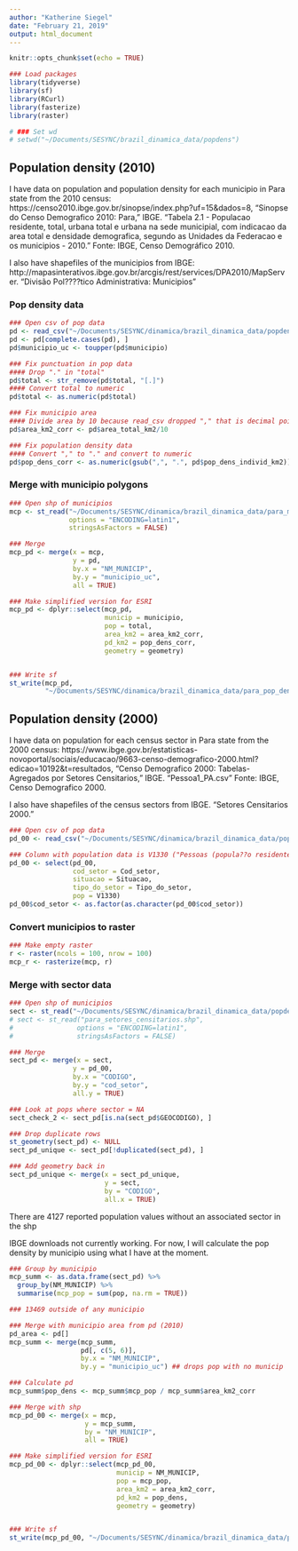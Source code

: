 ```yaml
---
author: "Katherine Siegel"
date: "February 21, 2019"
output: html_document
---
```


```r
knitr::opts_chunk$set(echo = TRUE)

### Load packages
library(tidyverse)
library(sf)
library(RCurl)
library(fasterize)
library(raster)

# ### Set wd
# setwd("~/Documents/SESYNC/brazil_dinamica_data/popdens")
```

## Population density (2010)
I have data on population and population density for each municipio in Para state from the 2010 census: https://censo2010.ibge.gov.br/sinopse/index.php?uf=15&dados=8, "Sinopse do Censo Demografico 2010: Para," IBGE. "Tabela 2.1 - Populacao residente, total, urbana total e urbana na sede municipial, com indicacao da area total e densidade demografica, segundo as Unidades da Federacao e os municipios - 2010." Fonte: IBGE, Censo Demográfico 2010.

I also have shapefiles of the municipios from IBGE: http://mapasinterativos.ibge.gov.br/arcgis/rest/services/DPA2010/MapServer. "Divisão Pol????tico Administrativa: Municipios"

### Pop density data
```r
### Open csv of pop data
pd <- read_csv("~/Documents/SESYNC/dinamica/brazil_dinamica_data/popdens/pop_dens_data.csv")
pd <- pd[complete.cases(pd), ]
pd$municipio_uc <- toupper(pd$municipio)

### Fix punctuation in pop data
#### Drop "." in "total"
pd$total <- str_remove(pd$total, "[.]")
#### Convert total to numeric
pd$total <- as.numeric(pd$total)

### Fix municipio area
#### Divide area by 10 because read_csv dropped "," that is decimal point
pd$area_km2_corr <- pd$area_total_km2/10

### Fix population density data
#### Convert "," to "." and convert to numeric
pd$pop_dens_corr <- as.numeric(gsub(",", ".", pd$pop_dens_individ_km2))
```

### Merge with municipio polygons
```r
### Open shp of municipios
mcp <- st_read("~/Documents/SESYNC/dinamica/brazil_dinamica_data/para_municipios.shp", 
               options = "ENCODING=latin1",
               stringsAsFactors = FALSE)

### Merge
mcp_pd <- merge(x = mcp, 
                y = pd, 
                by.x = "NM_MUNICIP", 
                by.y = "municipio_uc", 
                all = TRUE)

### Make simplified version for ESRI
mcp_pd <- dplyr::select(mcp_pd, 
                        municip = municipio,
                        pop = total,
                        area_km2 = area_km2_corr,
                        pd_km2 = pop_dens_corr,
                        geometry = geometry)


### Write sf
st_write(mcp_pd, 
         "~/Documents/SESYNC/dinamica/brazil_dinamica_data/para_pop_density.shp")
```

## Population density (2000)
I have data on population for each census sector in Para state from the 2000 census: https://www.ibge.gov.br/estatisticas-novoportal/sociais/educacao/9663-censo-demografico-2000.html?edicao=10192&t=resultados, "Censo Demografico 2000: Tabelas- Agregados por Setores Censitarios," IBGE. "Pessoa1_PA.csv" Fonte: IBGE, Censo Demografico 2000.

I also have shapefiles of the census sectors from IBGE. "Setores Censitarios 2000."
```r
### Open csv of pop data
pd_00 <- read_csv("~/Documents/SESYNC/dinamica/brazil_dinamica_data/popdens/census2000/Pessoa1_PA.csv")

### Column with population data is V1330 ("Pessoas (popula??o residente no setor) Nota: Esta vari?vel possui os mesmos valores da vari?vel V0237 [mirador]"). Cod_setor is the sector code
pd_00 <- select(pd_00, 
                cod_setor = Cod_setor,
                situacao = Situacao,
                tipo_do_setor = Tipo_do_setor,
                pop = V1330)
pd_00$cod_setor <- as.factor(as.character(pd_00$cod_setor))
```

### Convert municipios to raster 
```r
### Make empty raster
r <- raster(ncols = 100, nrow = 100)
mcp_r <- rasterize(mcp, r)
```


### Merge with sector data
```r
### Open shp of municipios
sect <- st_read("~/Documents/SESYNC/dinamica/brazil_dinamica_data/popdens/census2000/setores/15SE500G.shp")
# sect <- st_read("para_setores_censitarios.shp", 
#                options = "ENCODING=latin1",
#                stringsAsFactors = FALSE)

### Merge
sect_pd <- merge(x = sect, 
                y = pd_00, 
                by.x = "CODIGO", 
                by.y = "cod_setor", 
                all.y = TRUE)

### Look at pops where sector = NA
sect_check_2 <- sect_pd[is.na(sect_pd$GEOCODIGO), ]

### Drop duplicate rows
st_geometry(sect_pd) <- NULL
sect_pd_unique <- sect_pd[!duplicated(sect_pd), ]

### Add geometry back in
sect_pd_unique <- merge(x = sect_pd_unique,
                        y = sect,
                        by = "CODIGO", 
                        all.x = TRUE)
```

There are 4127 reported population values without an associated sector in the shp

IBGE downloads not currently working. For now, I will calculate the pop density by municipio using what I have at the moment.
```r
### Group by municipio
mcp_summ <- as.data.frame(sect_pd) %>%
  group_by(NM_MUNICIP) %>%
  summarise(mcp_pop = sum(pop, na.rm = TRUE))

### 13469 outside of any municipio

### Merge with municipio area from pd (2010)
pd_area <- pd[]
mcp_summ <- merge(mcp_summ, 
                  pd[, c(5, 6)], 
                  by.x = "NM_MUNICIP", 
                  by.y = "municipio_uc") ## drops pop with no municip

### Calculate pd
mcp_summ$pop_dens <- mcp_summ$mcp_pop / mcp_summ$area_km2_corr

### Merge with shp
mcp_pd_00 <- merge(x = mcp, 
                   y = mcp_summ, 
                   by = "NM_MUNICIP", 
                   all = TRUE)

### Make simplified version for ESRI
mcp_pd_00 <- dplyr::select(mcp_pd_00, 
                           municip = NM_MUNICIP,
                           pop = mcp_pop,
                           area_km2 = area_km2_corr,
                           pd_km2 = pop_dens,
                           geometry = geometry)


### Write sf
st_write(mcp_pd_00, "~/Documents/SESYNC/dinamica/brazil_dinamica_data/popdens/para_pop_density_2000.shp")
```

